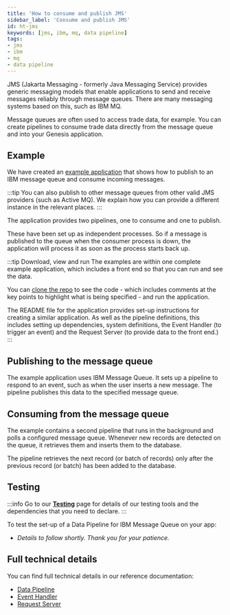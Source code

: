 ```yaml
---
title: 'How to consume and publish JMS'
sidebar_label: 'Consume and publish JMS'
id: ht-jms
keywords: [jms, ibm, mq, data pipeline]
tags:
- jms
- ibm
- mq
- data pipeline
---
```


JMS (Jakarta Messaging - formerly Java Messaging Service) provides generic messaging models that enable applications to send and receive messages reliably through message queues. There are many messaging systems based on this, such as IBM MQ.

Message queues are often used to access trade data, for example. You can create pipelines to consume trade data directly from the message queue and into your Genesis application.

## Example

We have created an [example application](https://github.com/genesiscommunitysuccess/howto-jms-pipelines/tree/main) that shows how to publish to an IBM message queue and consume incoming messages. 

:::tip
You can also publish to other message queues from other valid JMS providers (such as Active MQ). We explain how you can provide a different instance in the relevant places.
:::

The application provides two pipelines, one to consume and one to publish.

These have been set up as independent processes. So if a message is published to the queue when the consumer process is down, the application will process it as soon as the process starts back up.

:::tip Download, view and run
The examples are within one complete example application, which includes a front end so that you can run and see the data.

You can [clone the repo](https://github.com/genesiscommunitysuccess/howto-jms-pipelines/tree/main) to see the code - which includes comments at the key points to highlight what is being specified - and run the application.

The README file for the application provides set-up instructions for creating a similar application. As well as the pipeline definitions, this includes setting up dependencies, system definitions, the Event Handler (to trigger an event) and the Request Server (to provide data to the front end.)
:::

## Publishing to the message queue
The example application uses IBM Message Queue. It sets up a pipeline to respond to an event, such as when the user inserts a new message. The pipeline publishes this data to the specified message queue.

## Consuming from the message queue
The example contains a second pipeline that runs in the background and polls a configured message queue. Whenever new records are detected on the queue, it retrieves them and inserts them to the database.

The pipeline retrieves the next record (or batch of records) only after the previous record (or batch) has been added to the database.

## Testing

:::info
Go to our [**Testing**](/how-to/ht-prepare-test/) page for details of our testing tools and the dependencies that you need to declare.
:::

To test the set-up of a Data Pipeline for IBM Message Queue on your app:

- *Details to follow shortly. Thank you for your patience.*

## Full technical details
You can find full technical details in our reference documentation:

- [Data Pipeline](/develop/server-capabilities/integrations/data-pipelines/)
- [Event Handler](/develop/server-capabilities/core-business-logic-event-handler/)
- [Request Server](/develop/server-capabilities/snapshot-queries-request-server/)